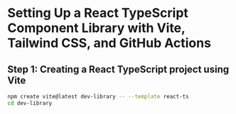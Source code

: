 
<Meta title="Getting Started/Create Library" />

# Setting Up a React TypeScript Component Library with Vite, Tailwind CSS, and GitHub Actions

## Step 1: Creating a React TypeScript project using Vite

```bash
npm create vite@latest dev-library -- --template react-ts
cd dev-library
```
